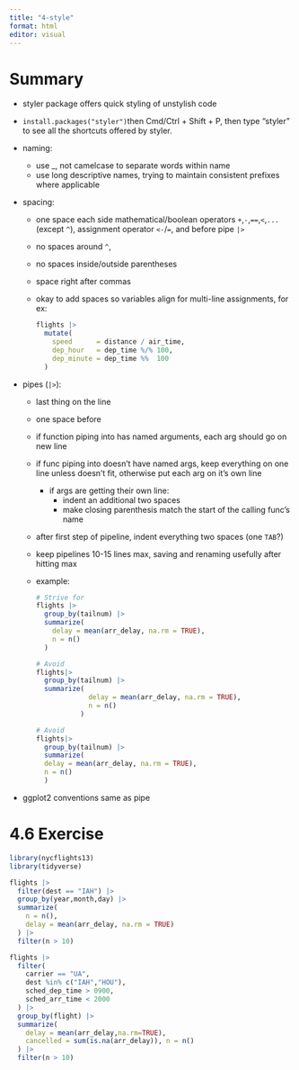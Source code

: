 ```yaml
---
title: "4-style"
format: html
editor: visual
---
```


# Summary

-   styler package offers quick styling of unstylish code

-   `install.packages("styler")`then Cmd/Ctrl + Shift + P, then type “styler” to see all the shortcuts offered by styler.

-   naming:

    -   use \_, not camelcase to separate words within name
    -   use long descriptive names, trying to maintain consistent prefixes where applicable

-   spacing:

    -   one space each side mathematical/boolean operators `+`,`-`,`==`,`<`,`...` (except `^`), assignment operator `<-`/`=`, and before pipe `|>`

    -   no spaces around `^`,

    -   no spaces inside/outside parentheses

    -   space right after commas

    -   okay to add spaces so variables align for multi-line assignments, for ex:

        ```r
        flights |> 
          mutate(
            speed      = distance / air_time,
            dep_hour   = dep_time %/% 100,
            dep_minute = dep_time %%  100
          )
        ```

-   pipes (`|>`):

    -   last thing on the line

    -   one space before

    -   if function piping into has named arguments, each arg should go on new line

    -   if func piping into doesn't have named args, keep everything on one line unless doesn't fit, otherwise put each arg on it's own line

        -   if args are getting their own line:
            -   indent an additional two spaces
            -   make closing parenthesis match the start of the calling func's name

    -   after first step of pipeline, indent everything two spaces (one `TAB`?)

    -   keep pipelines 10-15 lines max, saving and renaming usefully after hitting max

    -   example:

        ```r
        # Strive for 
        flights |>  
          group_by(tailnum) |> 
          summarize(
            delay = mean(arr_delay, na.rm = TRUE),
            n = n()
          )

        # Avoid
        flights|>
          group_by(tailnum) |> 
          summarize(
                     delay = mean(arr_delay, na.rm = TRUE), 
                     n = n()
                   )

        # Avoid
        flights|>
          group_by(tailnum) |> 
          summarize(
          delay = mean(arr_delay, na.rm = TRUE), 
          n = n()
          )
        ```

-   ggplot2 conventions same as pipe

# 4.6 Exercise

```r
library(nycflights13)
library(tidyverse)

flights |>
  filter(dest == "IAH") |>
  group_by(year,month,day) |>
  summarize(
    n = n(),
    delay = mean(arr_delay, na.rm = TRUE)
  ) |>
  filter(n > 10)

flights |> 
  filter(
    carrier == "UA",
    dest %in% c("IAH","HOU"),
    sched_dep_time > 0900,
    sched_arr_time < 2000
  ) |>
  group_by(flight) |> 
  summarize(
    delay = mean(arr_delay,na.rm=TRUE),
    cancelled = sum(is.na(arr_delay)), n = n()
  ) |> 
  filter(n > 10)
```
